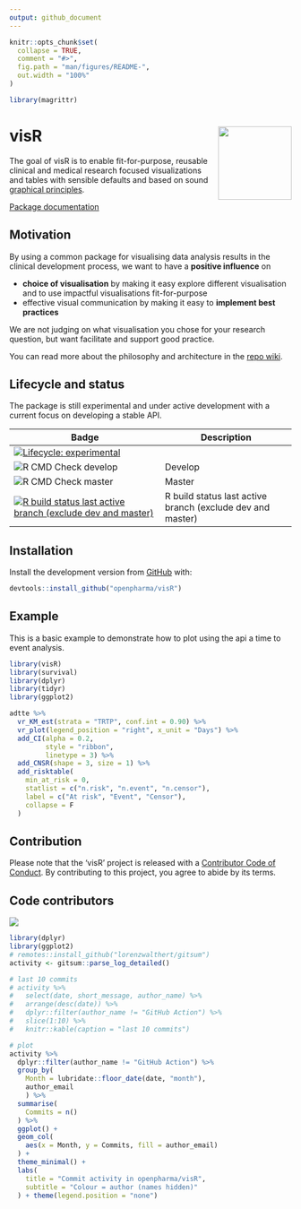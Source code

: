 ```yaml
---
output: github_document
---
```


<!-- README.md is generated from README.Rmd. Please edit that file -->

```r
knitr::opts_chunk$set(
  collapse = TRUE,
  comment = "#>",
  fig.path = "man/figures/README-",
  out.width = "100%"
)

library(magrittr)
```

# visR <img src='man/figures/logo.png' align="right" height="131.5" />

The goal of visR is to enable fit-for-purpose, reusable clinical and medical research focused visualizations and tables with sensible defaults and based on sound [graphical principles](https://graphicsprinciples.github.io/).

[Package documentation](https://openpharma.github.io/visR/)

## Motivation

By using a common package for visualising data analysis results in the clinical development process, we want to have a **positive influence** on 

* **choice of visualisation** by making it easy explore different visualisation and to use impactful visualisations fit-for-purpose
* effective visual communication by making it easy to **implement best practices** 

We are not judging on what visualisation you chose for your research question, but want facilitate and support good practice.

You can read more about the philosophy and architecture in the [repo wiki](https://github.com/openpharma/visR/wiki).

## Lifecycle and status

The package is still experimental and under active development with a current focus on developing a stable API. 

<!-- badges: start -->

| Badge | Description
|----------------------|-------------------|
| [![Lifecycle: experimental](https://img.shields.io/badge/lifecycle-experimental-orange.svg)](https://www.tidyverse.org/lifecycle/#experimental)     |  |
| ![R CMD Check develop](https://github.com/openpharma/visR/workflows/R-CMD-check-master/badge.svg?branch=develop)    | Develop |
| ![R CMD Check master](https://github.com/openpharma/visR/workflows/R-CMD-check-master/badge.svg?branch=master) | Master |
| [![R build status last active branch (exclude dev and master)](https://github.com/openpharma/visR/workflows/R-CMD-check/badge.svg)](https://github.com/openpharma/visR/actions) | R build status last active branch (exclude dev and master) |

<!-- badges: end -->


## Installation

Install the development version from [GitHub](https://github.com/) with:

``` r
devtools::install_github("openpharma/visR")
```

## Example

This is a basic example to demonstrate how to plot using the api a time to event analysis. 


```r
library(visR)
library(survival)
library(dplyr)
library(tidyr) 
library(ggplot2)

adtte %>%
  vr_KM_est(strata = "TRTP", conf.int = 0.90) %>%
  vr_plot(legend_position = "right", x_unit = "Days") %>%
  add_CI(alpha = 0.2,
         style = "ribbon",
         linetype = 3) %>%
  add_CNSR(shape = 3, size = 1) %>%
  add_risktable(
    min_at_risk = 0,
    statlist = c("n.risk", "n.event", "n.censor"),
    label = c("At risk", "Event", "Censor"),
    collapse = F
  )
```


## Contribution 

Please note that the 'visR' project is released with a [Contributor Code of Conduct](CODE_OF_CONDUCT.md). By contributing to this project, you agree to abide by its terms.

## Code contributors

<a href="https://github.com/openpharma/visR/graphs/contributors">
  <img src="https://contributors-img.web.app/image?repo=openpharma/visR" />
</a>

```r
library(dplyr)
library(ggplot2)
# remotes::install_github("lorenzwalthert/gitsum")
activity <- gitsum::parse_log_detailed()

# last 10 commits
# activity %>%
#   select(date, short_message, author_name) %>%
#   arrange(desc(date)) %>%
#   dplyr::filter(author_name != "GitHub Action") %>%
#   slice(1:10) %>%
#   knitr::kable(caption = "last 10 commits")

# plot
activity %>%
  dplyr::filter(author_name != "GitHub Action") %>%
  group_by(
    Month = lubridate::floor_date(date, "month"),
    author_email
    ) %>%
  summarise(
    Commits = n()
  ) %>%
  ggplot() +
  geom_col(
    aes(x = Month, y = Commits, fill = author_email)
  ) +
  theme_minimal() +
  labs(
    title = "Commit activity in openpharma/visR",
    subtitle = "Colour = author (names hidden)"
  ) + theme(legend.position = "none")
```
